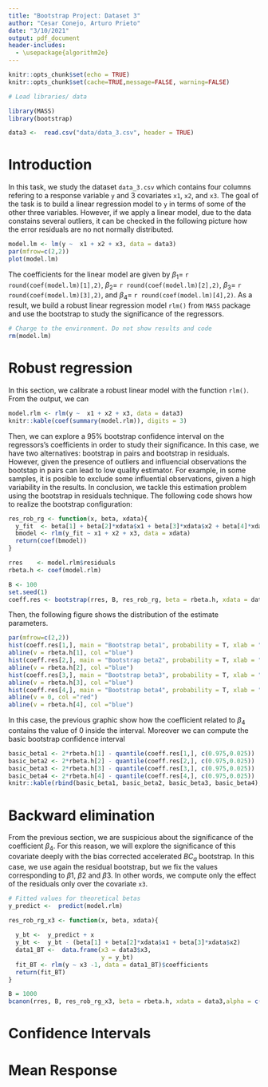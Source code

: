 ```yaml
---
title: "Bootstrap Project: Dataset 3"
author: "Cesar Conejo, Arturo Prieto"
date: "3/10/2021"
output: pdf_document
header-includes:
  - \usepackage{algorithm2e}
---
```


```r
knitr::opts_chunk$set(echo = TRUE)
knitr::opts_chunk$set(cache=TRUE,message=FALSE, warning=FALSE)

# Load libraries/ data

library(MASS)
library(bootstrap)

data3 <-  read.csv("data/data_3.csv", header = TRUE)

```

# Introduction

In this task, we study the dataset `data_3.csv` which contains four columns refering to a response variable `y` and 3 covariates `x1`, `x2`, and `x3`. The goal of the task is to build a linear regression model to `y` in terms of some of the other three variables. However, if we apply a linear model, due to the data constains several outliers, it can be checked in the following picture how the error residuals are no not normally distributed.

```r
model.lm <- lm(y ~  x1 + x2 + x3, data = data3)
par(mfrow=c(2,2))
plot(model.lm)
```

The coefficients for the linear model are given by $\beta_{1} =$ `r round(coef(model.lm)[1],2)`, $\beta_{2} =$ `r round(coef(model.lm)[2],2)`, $\beta_{3} =$ `r round(coef(model.lm)[3],2)`, and $\beta_{4} =$ `r round(coef(model.lm)[4],2)`. As a result, we build a robust linear regression model `rlm()` from `MASS` package and use the bootstrap to study the significance of the regressors.

```r
# Charge to the environment. Do not show results and code
rm(model.lm)
```

# Robust regression

[//]: # (Build a robust linear regression model with the three covariates and use (95%) bootstrap confidence intervals on the regressors' coeffcients to study their significance.)

In this section, we calibrate a robust linear model with the function `rlm()`. From the output, we can 

```r
model.rlm <- rlm(y ~  x1 + x2 + x3, data = data3)
knitr::kable(coef(summary(model.rlm)), digits = 3)
```

Then, we can explore a $95\%$ bootstrap confidence interval on the regressors's coefficients in order to study their significance. In this case, we have two alternatives: bootstrap in pairs and bootstrap in residuals. However, given the presence of outliers and influencial observations the bootstap in pairs can lead to low quality estimator. For example, in some samples, it is posible to exclude some influential observations, given a high variability in the results. In conclusion, we tackle this estimation problem using the bootstrap in residuals technique. The following code shows how to realize the bootstrap configuration:

```r
res_rob_rg <- function(x, beta, xdata){
  y_fit  <- beta[1] + beta[2]*xdata$x1 + beta[3]*xdata$x2 + beta[4]*xdata$x3 + x
  bmodel <- rlm(y_fit ~ x1 + x2 + x3, data = xdata)
  return(coef(bmodel))
}

rres    <- model.rlm$residuals
rbeta.h <- coef(model.rlm)

B <- 100
set.seed(1)
coeff.res <- bootstrap(rres, B, res_rob_rg, beta = rbeta.h, xdata = data3)$thetastar
```

Then, the following figure shows the distribution of the estimate parameters. 

```r
par(mfrow=c(2,2))
hist(coeff.res[1,], main = "Bootstrap beta1", probability = T, xlab = "beta1")
abline(v = rbeta.h[1], col ="blue")
hist(coeff.res[2,], main = "Bootstrap beta2", probability = T, xlab = "beta2")
abline(v = rbeta.h[2], col ="blue")
hist(coeff.res[3,], main = "Bootstrap beta3", probability = T, xlab = "beta3")
abline(v = rbeta.h[3], col ="blue")
hist(coeff.res[4,], main = "Bootstrap beta4", probability = T, xlab = "beta4")
abline(v = 0, col ="red")
abline(v = rbeta.h[4], col ="blue")
```

In this case, the previous graphic show how the coefficient related to $\beta_{4}$ contains the value of $0$ inside the interval. Moreover we can compute the basic bootstrap confidence interval

```r
basic_beta1 <- 2*rbeta.h[1] - quantile(coeff.res[1,], c(0.975,0.025))
basic_beta2 <- 2*rbeta.h[2] - quantile(coeff.res[2,], c(0.975,0.025))
basic_beta3 <- 2*rbeta.h[3] - quantile(coeff.res[3,], c(0.975,0.025))
basic_beta4 <- 2*rbeta.h[4] - quantile(coeff.res[4,], c(0.975,0.025))
knitr::kable(rbind(basic_beta1, basic_beta2, basic_beta3, basic_beta4), digits = 3)
```

# Backward elimination

From the previous section, we are suspicious about the significance of the coefficient $\beta_{4}$. For this reason, we will explore the significance of this covariate deeply with the bias corrected accelerated $BC_{a}$ bootstrap. In this case, we use again the residual bootstrap, but we fix the values corresponding to $\beta{1}$, $\beta{2}$ and $\beta{3}$. In other words, we compute only the effect of the residuals only over the covariate `x3`.

```r
# Fitted values for theoretical betas
y_predict <-  predict(model.rlm)

res_rob_rg_x3 <- function(x, beta, xdata){
  
  y_bt <-  y_predict + x
  y_bt <-  y_bt - (beta[1] + beta[2]*xdata$x1 + beta[3]*xdata$x2)
  data1_BT <-  data.frame(x3 = data3$x3,
                          y = y_bt)
  fit_BT <- rlm(y ~ x3 -1, data = data1_BT)$coefficients
  return(fit_BT)
}

B = 1000
bcanon(rres, B, res_rob_rg_x3, beta = rbeta.h, xdata = data3,alpha = c(0.025, 0.975))$confpoints
```



# Confidence Intervals

# Mean Response
